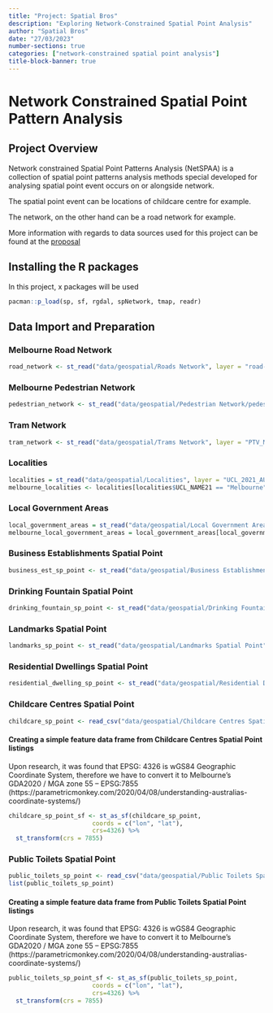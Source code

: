 ```yaml
---
title: "Project: Spatial Bros"
description: "Exploring Network-Constrained Spatial Point Analysis"
author: "Spatial Bros"
date: "27/03/2023"
number-sections: true
categories: ["network-constrained spatial point analysis"]
title-block-banner: true
---
```


# Network Constrained Spatial Point Pattern Analysis

## Project Overview

Network constrained Spatial Point Patterns Analysis (NetSPAA) is a collection of spatial point patterns analysis methods special developed for analysing spatial point event occurs on or alongside network.

The spatial point event can be locations of childcare centre for example.

The network, on the other hand can be a road network for example.

More information with regards to data sources used for this project can be found at the [proposal](https://spatialbros.netlify.app/proposal.html#data-sources)

## Installing the R packages

In this project, x packages will be used

```r
pacman::p_load(sp, sf, rgdal, spNetwork, tmap, readr)
```

## Data Import and Preparation

### Melbourne Road Network

```r
road_network <- st_read("data/geospatial/Roads Network", layer = "road-corridors")
```

### Melbourne Pedestrian Network

```r
pedestrian_network <- st_read("data/geospatial/Pedestrian Network/pedestrian-network.geojson")
```

### Tram Network

```r
tram_network <- st_read("data/geospatial/Trams Network", layer = "PTV_METRO_TRAM_ROUTE")
```

### Localities

```r
localities = st_read("data/geospatial/Localities", layer = "UCL_2021_AUST_GDA2020") 
melbourne_localities <- localities[localities$UCL_NAME21 == "Melbourne", ]

```

### Local Government Areas

```r
local_government_areas = st_read("data/geospatial/Local Government Areas", layer = "LGA_2022_AUST_GDA2020")
melbourne_local_government_areas = local_government_areas[local_government_areas$LGA_NAME22 == "Melbourne",]
```

### Business Establishments Spatial Point

```r
business_est_sp_point <- st_read("data/geospatial/Business Establishments Spatial Point/business-establishments-with-address-and-industry-classification.geojson")
```

### Drinking Fountain Spatial Point

```r
drinking_fountain_sp_point <- st_read("data/geospatial/Drinking Fountain Spatial Point", layer = "drinking-fountains")
```

### Landmarks Spatial Point

```r
landmarks_sp_point <- st_read("data/geospatial/Landmarks Spatial Point", layer = "landmarks-and-places-of-interest-including-schools-theatres-health-services-spor")
```


### Residential Dwellings Spatial Point

```r
residential_dwelling_sp_point <- st_read("data/geospatial/Residential Dwellings Spatial Point/residential-dwellings.geojson")
```

### Childcare Centres Spatial Point

```r
childcare_sp_point <- read_csv("data/geospatial/Childcare Centres Spatial Point/childcare-centres.csv")

```

#### Creating a simple feature data frame from Childcare Centres Spatial Point listings

Upon research, it was found that EPSG: 4326 is wGS84 Geographic Coordinate System, therefore we have to convert it to Melbourne's
GDA2020 / MGA zone 55 – EPSG:7855 (https://parametricmonkey.com/2020/04/08/understanding-australias-coordinate-systems/)

```r
childcare_sp_point_sf <- st_as_sf(childcare_sp_point, 
                       coords = c("lon", "lat"),
                       crs=4326) %>%
  st_transform(crs = 7855)
```

### Public Toilets Spatial Point 

```r
public_toilets_sp_point <- read_csv("data/geospatial/Public Toilets Spatial Point/public-toilets.csv")
list(public_toilets_sp_point) 
```

#### Creating a simple feature data frame from Public Toilets Spatial Point listings

Upon research, it was found that EPSG: 4326 is wGS84 Geographic Coordinate System, therefore we have to convert it to Melbourne's
GDA2020 / MGA zone 55 – EPSG:7855 (https://parametricmonkey.com/2020/04/08/understanding-australias-coordinate-systems/)

```r
public_toilets_sp_point_sf <- st_as_sf(public_toilets_sp_point, 
                       coords = c("lon", "lat"),
                       crs=4326) %>%
  st_transform(crs = 7855)
```

